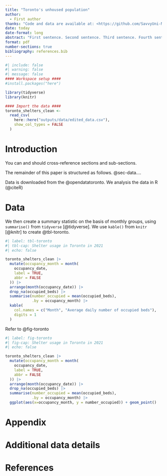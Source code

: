 ```yaml
---
title: "Toronto's unhoused population"
author: 
  - First author
thanks: "Code and data are available at: <https://github.com/SavvyUni-MT/toronto_unhouse_pop.git>."
date: today
date-format: long
abstract: "First sentence. Second sentence. Third sentence. Fourth sentence."
format: pdf
number-sections: true
bibliography: references.bib
---
```


```r
#| include: false
#| warning: false
#| message: false
#### Workspace setup ####
#install.packages("here")

library(tidyverse)
library(knitr)

#### Import the data ####
toronto_shelters_clean <-
  read_csv(
    here::here("outputs/data/edited_data.csv"),
    show_col_types = FALSE
  )
```


# Introduction

You can and should cross-reference sections and sub-sections. 

The remainder of this paper is structured as follows. @sec-data....

Data is downloaded from the @opendatatoronto. We analysis the data in R (@citeR)

# Data {#sec-data}

We then create a summary statistic on the basis of monthly groups, using `summarise()` from `tidyverse` [@tidyverse]. We use `kable()` from `knitr` [@knitr] to create @tbl-toronto. 

```r
#| label: tbl-toronto
#| tbl-cap: Shelter usage in Toronto in 2021
#| echo: false

toronto_shelters_clean |>
  mutate(occupancy_month = month(
    occupancy_date,
    label = TRUE,
    abbr = FALSE
  )) |>
  arrange(month(occupancy_date)) |> 
  drop_na(occupied_beds) |>
  summarise(number_occupied = mean(occupied_beds),
            .by = occupancy_month) |>
  kable(
    col.names = c("Month", "Average daily number of occupied beds"),
    digits = 1
  )
```


Refer to @fig-toronto

```r
#| label: fig-toronto
#| fig-cap: Shelter usage in Toronto in 2021
#| echo: false

toronto_shelters_clean |>
  mutate(occupancy_month = month(
    occupancy_date,
    label = TRUE,
    abbr = FALSE
  )) |>
  arrange(month(occupancy_date)) |> 
  drop_na(occupied_beds) |>
  summarise(number_occupied = mean(occupied_beds),
            .by = occupancy_month) |>
  ggplot(aes(x=occupancy_month, y = number_occupied)) + geom_point()
```

\newpage

\appendix

# Appendix {-}


# Additional data details



\newpage


# References


